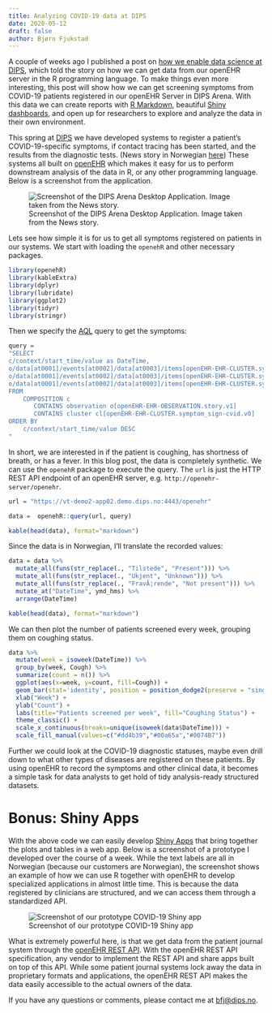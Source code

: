 ```yaml
---
title: Analyzing COVID-19 data at DIPS 
date: 2020-05-12
draft: false
author: Bjørn Fjukstad
---
```


A couple of weeks ago I published a post on [how we enable data science at
DIPS](/blog/enabling-data-science-in-dips), which told the story on how we can
get data from our openEHR server in the R programming language. To make things
even more interesting, this post will show how we can get screening symptoms
from COVID-19 patients registered in our openEHR Server in DIPS Arena. With this
data we can create reports with [R Markdown](https://rmarkdown.rstudio.com),
beautiful [Shiny dashboards](https://shiny.rstudio.com), and open up for
researchers to explore and analyze the data in their own environment.

This spring at [DIPS](https://dips.com/uk) we have developed systems to register
a patient's COVID-19-specific symptoms, if contact tracing has been started, and
the results from the diagnostic tests.
(News story in Norwegian
[here](https://www.nrk.no/nordland/dips-med-app-som-skal-hjelpe-med-kartlegging-og-sporing-av-koronavirus-1.14982075))
These systems all built on [openEHR](https://openehr.org) which makes it easy
for us to perform downstream analysis of the data in R, or any other programming
language. Below is a screenshot from the application.

![Screenshot of the DIPS Arena Desktop Application. Image taken from the News story.](figure/dips-arena.jfif)

Lets see how simple it is for us to get all symptoms registered  on patients in
our systems. We start with loading the `openehR` and other necessary packages.

```r
library(openehR)
library(kableExtra)
library(dplyr)
library(lubridate)
library(ggplot2)
library(tidyr)
library(stringr)


```

Then we specify the
[AQL](https://specifications.openehr.org/releases/QUERY/latest/AQL.html) query
to get the symptoms: 

```r
query = 
"SELECT
c/context/start_time/value as DateTime,
o/data[at0001]/events[at0002]/data[at0003]/items[openEHR-EHR-CLUSTER.symptom_sign-cvid.v0 and name/value='Hoste']/items[at0.1]/value/value as Cough,
o/data[at0001]/events[at0002]/data[at0003]/items[openEHR-EHR-CLUSTER.symptom_sign-cvid.v0 and name/value='Kortpustet']/items[at0.1]/value/value as ShortnessOfBreath,
o/data[at0001]/events[at0002]/data[at0003]/items[openEHR-EHR-CLUSTER.symptom_sign-cvid.v0 and name/value='Feber']/items[at0.1]/value/value as Fever,
FROM
    COMPOSITION c
       CONTAINS observation o[openEHR-EHR-OBSERVATION.story.v1]
       CONTAINS cluster cl[openEHR-EHR-CLUSTER.symptom_sign-cvid.v0]
ORDER BY
    c/context/start_time/value DESC
"
```

In short, we are interested in if the patient is coughing, has shortness of
breath, or has a fever. In this blog post, the data is completely synthetic.
We can use the `openehR` package to execute the query. The `url` is just the
HTTP REST API endpoint of an openEHR server, e.g.
`http://openehr-server/openehr`.

```r
url = "https://vt-demo2-app02.demo.dips.no:4443/openehr"
```

```r
data =  openehR::query(url, query)

kable(head(data), format="markdown")

```

Since the data is in Norwegian, I'll translate the recorded values: 

```r
data = data %>% 
  mutate_all(funs(str_replace(., "Tilstede", "Present"))) %>% 
  mutate_all(funs(str_replace(., "Ukjent", "Unknown"))) %>% 
  mutate_all(funs(str_replace(., "FravÃ¦rende", "Not present"))) %>% 
  mutate_at("DateTime", ymd_hms) %>%
  arrange(DateTime)

kable(head(data), format="markdown")
```

We can then plot the number of patients screened every week, grouping them on coughing status.

```r
data %>%
  mutate(week = isoweek(DateTime)) %>% 
  group_by(week, Cough) %>% 
  summarize(count = n()) %>% 
  ggplot(aes(x=week, y=count, fill=Cough)) + 
  geom_bar(stat='identity', position = position_dodge2(preserve = "single"))   + 
  xlab("Week") + 
  ylab("Count") + 
  labs(title="Patients screened per week", fill="Coughing Status") + 
  theme_classic() + 
  scale_x_continuous(breaks=unique(isoweek(data$DateTime))) + 
  scale_fill_manual(values=c("#dd4b39","#00a65a","#0074B7"))

```

Further we could look at the COVID-19 diagnostic statuses, maybe even drill down
to what other types of diseases are registered on these patients. By using openEHR
to record the symptoms and other clinical data, it becomes a simple task for 
data analysts to get hold of tidy analysis-ready structured datasets. 

# Bonus: Shiny Apps 

With the above code we can easily develop [Shiny Apps](https://shiny.rstudio.com/) 
that bring together the plots and tables in a web app. Below is a screenshot
of a prototype I developed over the course of a week. While the text labels are
all in Norwegian (because our customers are Norwegian), the screenshot shows an
example of how we can use R together with openEHR to develop specialized
applications in almost little time. This is because the data registered by 
clinicians are structured, and we can access them through a standardized API.

![Screenshot of our prototype COVID-19 Shiny app](figure/shiny.png)

What is extremely powerful here, is that we get data from the patient journal 
system through the [openEHR REST API](https://specifications.openehr.org/releases/ITS-REST/latest/index.html). 
With the openEHR REST API specification, any vendor to implement the REST API
and share apps built on top of this API. While some patient journal systems lock
away the data in proprietary formats and applications, the openEHR REST API
makes the data easily accessible to the actual owners of the data.

If you have any questions or comments, please contact me at [bfj@dips.no](mailto:bfj@dips.no).